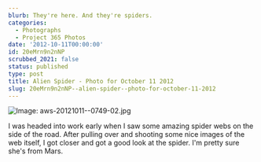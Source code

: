 ```yaml
---
blurb: They're here. And they're spiders.
categories:
  - Photographs
  - Project 365 Photos
date: '2012-10-11T00:00:00'
id: 20eMrn9n2nNP
scrubbed_2021: false
status: published
type: post
title: Alien Spider - Photo for October 11 2012
slug: 20eMrn9n2nNP--alien-spider--photo-for-october-11-2012
---
```


![Image: aws-20121011--0749-02.jpg](/aws-20121011--0749-02.jpg)

I was headed into work early when I saw some amazing spider webs on the side of the road. After pulling over and shooting some nice images of the web itself, I got closer and got a good look at the spider. I'm pretty sure she's from Mars.
